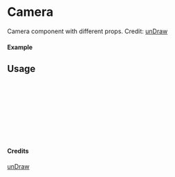 
<Meta of={Camera} title="unDraw/Camera" />

# Camera

Camera component with different props.
Credit: [unDraw](https://undraw.co/illustrations)

#### Example

<Canvas of={Camera.Primary} />

## Usage

```ts
import { Camera } from "yadl-ui";

const Example = () => {
  return (
      <Camera />
  );
};

export default Example;
```

#### Credits
[unDraw](https://undraw.co/illustrations)
